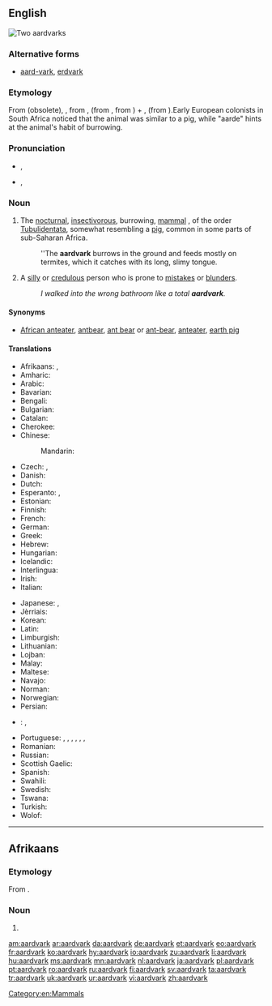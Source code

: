 ==English==
[[Image:Erdferkel-drawing.jpg|thumb|right|Two aardvarks]]
{{wikipedia}}
{{wikispecies|Orycteropus afer}}
===Alternative forms===
* [[aard-vark]], [[erdvark]]

===Etymology===
From {{etyl|af|en}} {{term|aardvarken|lang=en}} (obsolete), {{term|erdvark|lang=en}}, from {{etyl|af|en}} {{term|aarde||earth|lang=af}}, (from {{etyl|nl|en}}, from {{etyl|dum|en}} {{term|aerde|lang=dum}}) + {{etyl|af|en}} {{term|vark||pig|lang=af}}, (from {{etyl|dum|en}} {{term|varken||pig|lang=dum}}).Early European colonists in South Africa noticed that the animal was similar to a pig, while "aarde" hints at the animal's habit of burrowing.

===Pronunciation===
{{wikisource1911Enc|Aard-vark}}
* {{a|RP}} {{IPA|/ˈɑːɹdˌvɑːɹk/|/ˈɑːd.vɑːk/}}, {{X-SAMPA|/":A(r\)d%vA:(r\)k/}}
* {{a|US}} {{IPA|/ˈɑɹdˌvɑɹk/|/ˈɑd.vɑk/}}, {{X-SAMPA|/"Ar\d%vAr\k/}}

===Noun===
{{en-noun}}

# The [[nocturnal]], [[insectivorous]], burrowing, [[mammal]] {{taxlink|Orycteropus afer|species}}, of the order [[Tubulidentata]], somewhat resembling a [[pig]], common in some parts of sub-Saharan Africa. {{defdate|First attested in the late 18<sup>th</sup> c.}}
#: ''The '''aardvark''' burrows in the ground and feeds mostly on termites, which it catches with its long, slimy tongue.
# {{context|slang|particularly in the southeast|_|US|lang=en}} A [[silly]] or [[credulous]] person who is prone to [[mistakes]] or [[blunders]].
#: ''I walked into the wrong bathroom like a total '''aardvark'''.''

====Synonyms====
* {{sense|mammal}} [[African anteater]], [[antbear]], [[ant bear]] or [[ant-bear]], [[anteater]], [[earth pig]]

====Translations====
{{trans-top|mammal}}
* Afrikaans: {{t|af|erdvark}}, {{qualifier|obsolete}} {{t|af|aardvark}}
* Amharic: {{t|am|ጃርት|tr=''jart''|sc=Ethi}}
* Arabic: {{t|ar|خنزير الأرض|m|tr=khinziir al-'arD|sc=Arab}}
* Bavarian: {{t|bar|erdfàggi}}
* Bengali: {{t|bn|আর্ডভার্ক|sc=Beng}}
* Bulgarian: {{t+|bg|мравояд|tr=mravojad|m}}
* Catalan: {{t|ca|porc formiguer|m}}
* Cherokee: {{t|chr|ᏙᏒᏓᎵ ᏗᎦᏰᏍᎩ|tr=dosvdali digayesgi|sc=Cher}}
* Chinese:
*: Mandarin: {{t|cmn|土豚|tr=tǔtún|sc=Hani}}
* Czech: {{t|cs|hrabáč|m}}, {{t|cs|hrabáč kapský|m}}
* Danish: {{t|da|jordsvin|n}}
* Dutch: {{t+|nl|aardvarken|n}}
* Esperanto: {{t|eo|orikteropo}}, {{t|eo|orikteropo terporko}}
* Estonian: {{t+|et|tuhnik}}
* Finnish: {{t+|fi|maasika}}
* French: {{t+|fr|oryctérope|m}}
* German: {{t|de|Erdferkel|n}}
* Greek: {{t+|el|μυρμηγκοφάγος|m|sc=Grek}}
* Hebrew: {{t|he|שנבוב|m}}
* Hungarian: {{t+|hu|földimalac}}
* Icelandic: {{t|is|jarðsvín|n}}
* Interlingua: {{t|ia|orycteropo}}
* Irish: {{t+|ga|arcán talún|m}}
* Italian: {{t|it|oritteropo|m}}
{{trans-mid}}
* Japanese: {{t|ja|ツチブタ|tr=tsuchibuta|sc=Jpan}}, {{t|ja|アリクイ|tr=arikui|sc=Jpan}}
* Jèrriais: {{t|roa-jer|couochon d'tèrre|m}}
* Korean: {{t|ko|땅돼지|tr=ddangdwaeji|sc=Kore}}
* Latin: {{t|la|orycteropus|m}}
* Limburgish: {{t|li|eerdverke}}
* Lithuanian: {{t|lt|vamzdžiadančiai}}
* Lojban: {{t|jbo|rikteropu}}
* Malay: {{t+|ms|ardvark}}
* Maltese: {{t|mt|orikteropu|m}}
* Navajo: {{t|nv|bisóodi bíchį́į́h nineezí}}
* Norman: {{t|roa-nor|couochon d'tèrre|alt=couochon d’tèrre|m}}
* Norwegian: {{t|no|jordsvin|n}}
* Persian: {{t|fa|خوک خاکی|tr=xuk-e xâki|sc=fa-Arab}}
* {{ttbc|pl}}: {{t+|pl|mrównik|m}}, {{t+|pl|prosię ziemne|n}}
* Portuguese: {{t|pt|oricterope}}, {{t+|pt|porco-da-terra|m}}, {{t|pt|jimbo|m}}, {{t+|pt|porco-formigueiro|m}}, {{t+|pt|timba|f}}, {{t+|pt|timbo|m}}, {{t|pt|aardwark|m}}
* Romanian: {{t|ro|porcul termitelor|m}}
* Russian: {{t+|ru|трубкозуб|m|tr=trubkozúb}}
* Scottish Gaelic: {{t|gd|mathan-sheangan|m}}
* Spanish: {{t+|es|cerdo hormiguero|m}}
* Swahili: {{qualifier|nc 1/2}} {{t|sw|mhanga}}
* Swedish: {{t|sv|jordsvin|n}}
* Tswana: {{t|tn|thakadu}} {{qualifier|nc 9/10}}
* Turkish: {{t+|tr|aardvark}}
* Wolof: {{t|wo|njaxat|alt=njaxat bi}}
{{trans-bottom}}

[[Category:en:Mammals]]

----

==Afrikaans==

===Etymology===
From {{etyl|nl|af}} {{compound|aarde|t1=earth, soil|varken|t2=pig|lang=nl|nocat=1}}.

===Noun===
{{af-noun|aardvarke}}

# {{obsolete form of|erdvark|lang=af}}

[[am:aardvark]]
[[ar:aardvark]]
[[da:aardvark]]
[[de:aardvark]]
[[et:aardvark]]
[[eo:aardvark]]
[[fr:aardvark]]
[[ko:aardvark]]
[[hy:aardvark]]
[[io:aardvark]]
[[zu:aardvark]]
[[li:aardvark]]
[[hu:aardvark]]
[[ms:aardvark]]
[[mn:aardvark]]
[[nl:aardvark]]
[[ja:aardvark]]
[[pl:aardvark]]
[[pt:aardvark]]
[[ro:aardvark]]
[[ru:aardvark]]
[[fi:aardvark]]
[[sv:aardvark]]
[[ta:aardvark]]
[[tr:aardvark]]
[[uk:aardvark]]
[[ur:aardvark]]
[[vi:aardvark]]
[[zh:aardvark]]